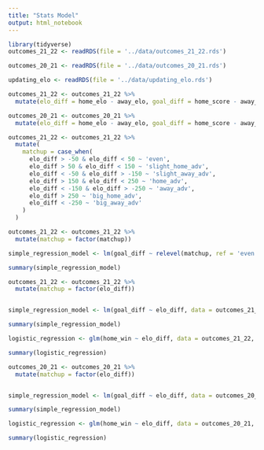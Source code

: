 ```yaml
---
title: "Stats Model"
output: html_notebook
---
```


```r
library(tidyverse)
outcomes_21_22 <- readRDS(file = '../data/outcomes_21_22.rds')

outcomes_20_21 <- readRDS(file = '../data/outcomes_20_21.rds')

updating_elo <- readRDS(file = '../data/updating_elo.rds')
```

```r
outcomes_21_22 <- outcomes_21_22 %>% 
  mutate(elo_diff = home_elo - away_elo, goal_diff = home_score - away_score)

outcomes_20_21 <- outcomes_20_21 %>% 
  mutate(elo_diff = home_elo - away_elo, goal_diff = home_score - away_score)
```

```r
outcomes_21_22 <- outcomes_21_22 %>% 
  mutate(
    matchup = case_when(
      elo_diff > -50 & elo_diff < 50 ~ 'even',
      elo_diff > 50 & elo_diff < 150 ~ 'slight_home_adv',
      elo_diff < -50 & elo_diff > -150 ~ 'slight_away_adv',
      elo_diff > 150 & elo_diff < 250 ~ 'home_adv',
      elo_diff < -150 & elo_diff > -250 ~ 'away_adv',
      elo_diff > 250 ~ 'big_home_adv',
      elo_diff < -250 ~ 'big_away_adv'
    )
  )
```

```r
outcomes_21_22 <- outcomes_21_22 %>% 
  mutate(matchup = factor(matchup))
```

```r
simple_regression_model <- lm(goal_diff ~ relevel(matchup, ref = 'even'), data = outcomes_21_22)

summary(simple_regression_model)
```

```r
outcomes_21_22 <- outcomes_21_22 %>% 
  mutate(matchup = factor(elo_diff))


simple_regression_model <- lm(goal_diff ~ elo_diff, data = outcomes_21_22)

summary(simple_regression_model)
```
```r
logistic_regression <- glm(home_win ~ elo_diff, data = outcomes_21_22, family = 'binomial')

summary(logistic_regression)
```

```r
outcomes_20_21 <- outcomes_20_21 %>% 
  mutate(matchup = factor(elo_diff))


simple_regression_model <- lm(goal_diff ~ elo_diff, data = outcomes_20_21)

summary(simple_regression_model)
```

```r
logistic_regression <- glm(home_win ~ elo_diff, data = outcomes_20_21, family = 'binomial')

summary(logistic_regression)
```

